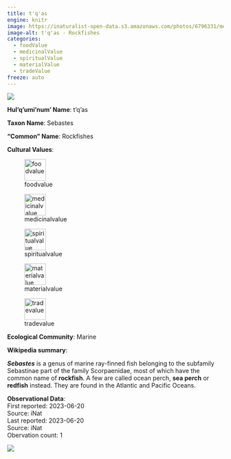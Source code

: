 ```yaml
---
title: t'q'as
engine: knitr
image: https://inaturalist-open-data.s3.amazonaws.com/photos/6796331/medium.jpg
image-alt: t'q'as - Rockfishes
categories:
  - foodValue
  - medicinalValue
  - spiritualValue
  - materialValue
  - tradeValue
freeze: auto
---
```

![](https://inaturalist-open-data.s3.amazonaws.com/photos/6796331/medium.jpg){fig-alt="t'q'as - Rockfishes"}

**Hul'q'umi'num' Name**: t'q'as



**Taxon Name**: Sebastes

**"Common" Name**: Rockfishes

**Cultural Values**:  

::: {layout-nrow=1 style="width:60%"}
![foodvalue](/files/foodvalue.svg){width=50px}

![medicinalvalue](/files/medicinalvalue.svg){width=50px}

![spiritualvalue](/files/spiritualvalue.svg){width=50px}

![materialvalue](/files/materialvalue.svg){width=50px}

![tradevalue](/files/tradevalue.svg){width=50px}
:::

**Ecological Community**: Marine

**Wikipedia summary**:  
<p class="mw-empty-elt">
</p>

<p><i><b>Sebastes</b></i> is a genus of marine ray-finned fish belonging to the subfamily Sebastinae part of the family Scorpaenidae, most of which have the common name of <b>rockfish</b>. A few are called ocean perch, <b>sea perch</b> or <b>redfish</b> instead. They are found in the Atlantic and Pacific Oceans.

**Observational Data**:   
First reported: 2023-06-20  
Source: iNat  
Last reported: 2023-06-20  
Source: iNat  
Obervation count: 1

![](community_dist.png)
